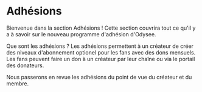 # Adhésions

Bienvenue dans la section Adhésions ! Cette section couvrira tout ce qu'il y a à savoir sur le nouveau programme d'adhésion d'Odysee.

Que sont les adhésions ? Les adhésions permettent à un créateur de créer des niveaux d'abonnement optionel pour les fans avec des dons mensuels. Les fans peuvent faire un don à un créateur par leur chaîne ou via le portail des donateurs.

Nous passerons en revue les adhésions du point de vue du créateur et du membre.

<CategoryCards/>
